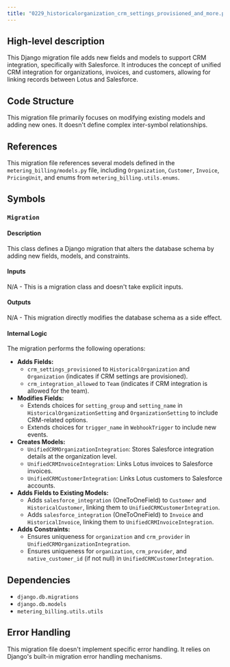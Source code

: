 ```yaml
---
title: "0229_historicalorganization_crm_settings_provisioned_and_more.py"
---
```


## High-level description
This Django migration file adds new fields and models to support CRM integration, specifically with Salesforce. It introduces the concept of unified CRM integration for organizations, invoices, and customers, allowing for linking records between Lotus and Salesforce.

## Code Structure
This migration file primarily focuses on modifying existing models and adding new ones. It doesn't define complex inter-symbol relationships.

## References
This migration file references several models defined in the `metering_billing/models.py` file, including `Organization`, `Customer`, `Invoice`, `PricingUnit`, and enums from `metering_billing.utils.enums`.

## Symbols

### `Migration`
#### Description
This class defines a Django migration that alters the database schema by adding new fields, models, and constraints.

#### Inputs
N/A - This is a migration class and doesn't take explicit inputs.

#### Outputs
N/A - This migration directly modifies the database schema as a side effect.

#### Internal Logic
The migration performs the following operations:

- **Adds Fields:**
    - `crm_settings_provisioned` to `HistoricalOrganization` and `Organization` (indicates if CRM settings are provisioned).
    - `crm_integration_allowed` to `Team` (indicates if CRM integration is allowed for the team).
- **Modifies Fields:**
    - Extends choices for `setting_group` and `setting_name` in `HistoricalOrganizationSetting` and `OrganizationSetting` to include CRM-related options.
    - Extends choices for `trigger_name` in `WebhookTrigger` to include new events.
- **Creates Models:**
    - `UnifiedCRMOrganizationIntegration`: Stores Salesforce integration details at the organization level.
    - `UnifiedCRMInvoiceIntegration`: Links Lotus invoices to Salesforce invoices.
    - `UnifiedCRMCustomerIntegration`: Links Lotus customers to Salesforce accounts.
- **Adds Fields to Existing Models:**
    - Adds `salesforce_integration` (OneToOneField) to `Customer` and `HistoricalCustomer`, linking them to `UnifiedCRMCustomerIntegration`.
    - Adds `salesforce_integration` (OneToOneField) to `Invoice` and `HistoricalInvoice`, linking them to `UnifiedCRMInvoiceIntegration`.
- **Adds Constraints:**
    - Ensures uniqueness for `organization` and `crm_provider` in `UnifiedCRMOrganizationIntegration`.
    - Ensures uniqueness for `organization`, `crm_provider`, and `native_customer_id` (if not null) in `UnifiedCRMCustomerIntegration`.

## Dependencies
- `django.db.migrations`
- `django.db.models`
- `metering_billing.utils.utils`

## Error Handling
This migration file doesn't implement specific error handling. It relies on Django's built-in migration error handling mechanisms.
